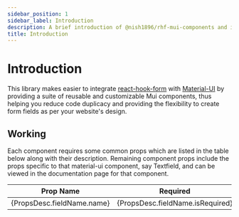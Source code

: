 ```yaml
---
sidebar_position: 1
sidebar_label: Introduction
description: A brief introduction of @nish1896/rhf-mui-components and its use case.
title: Introduction
---
```



# Introduction
This library makes easier to integrate [react-hook-form](https://react-hook-form.com/) with [Material-UI](https://mui.com/material-ui/getting-started/) by providing a suite of reusable and customizable Mui components, thus helping you reduce code duplicacy and providing the flexibility to create form fields as per your website's design.

## Working
Each component requires some common props which are listed in the table
below along with their description. Remaining component props include the props specific to that material-ui component, say Textfield, and can be viewed in the documentation page for that component.

|Prop Name|Required|Description|
|-|-|-|
|{PropsDesc.fieldName.name}|<div className="center">{PropsDesc.fieldName.isRequired}</div>|{(PropsDesc.fieldName.description).replace('\`','\`')}|